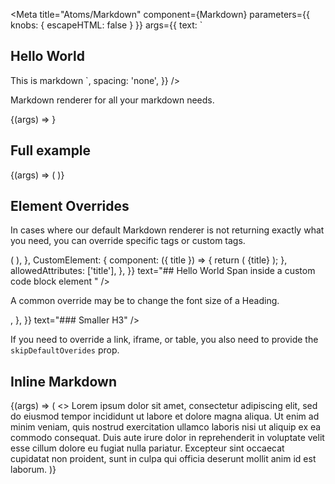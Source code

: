 
<Meta
  title="Atoms/Markdown"
  component={Markdown}
  parameters={{ knobs: { escapeHTML: false } }}
  args={{
    text: `
## Hello World
This is markdown
    `,
    spacing: 'none',
  }}
/>

Markdown renderer for all your markdown needs.

<Canvas>
  <Story name="Basics">{(args) => <Markdown {...args} />}</Story>
</Canvas>

<Props of={Markdown} />

## Full example

<Canvas>
  <Story name="Full Example">
    {(args) => (
      <Markdown
        text={text('markdown', exampleMarkdown)}
        spacing={select('spacing', ['tight', 'loose', 'none'], 'none')}
      />
    )}
  </Story>
</Canvas>

## Element Overrides

In cases where our default Markdown renderer is not returning exactly what you need, you can override specific tags or custom tags.

<Canvas>
  <Story name="Element Overrides">
    <Markdown
      overrides={{
        CodeBlock: {
          component: (props) => (
            <Text style={{ color: 'darkblue' }} {...props} />
          ),
        },
        CustomElement: {
          component: ({ title }) => {
            return (
              <Heading
                as="h3"
                fontSize="md"
                style={{
                  color: 'rebeccapurple',
                }}
              >
                {title}
              </Heading>
            );
          },
          allowedAttributes: ['title'],
        },
      }}
      text="## Hello World
          <CodeBlock>Span inside a custom code block element</CodeBlock>
          <CustomElement title='A Custom Component' />"
    />
  </Story>
</Canvas>

A common override may be to change the font size of a Heading.

<Canvas>
  <Story name="Tag Overrides">
    <Markdown
      overrides={{
        h3: {
          component: (props) => <Heading {...props} as="h3" size="xs" />,
        },
      }}
      text="### Smaller H3"
    />
  </Story>
</Canvas>

If you need to override a link, iframe, or table, you also need to provide the `skipDefaultOverides` prop.

<Canvas>
  <Story name="Link Overrides">
    <Markdown
      skipDefaultOverides
      overrides={{
        a: {
          component: Text,
        },
      }}
      text="[This was a link](https://codecademy.com)."
    />
  </Story>
</Canvas>

## Inline Markdown

<Canvas>
  <Story name="Inline Markdown">
    {(args) => (
      <>
        Lorem ipsum dolor sit amet, consectetur adipiscing elit, sed do eiusmod
        tempor incididunt ut labore et dolore magna aliqua.
        <Markdown
          text={text('markdown', '`this is an inline markdown component`')}
          spacing={select('spacing', ['tight', 'loose', 'none'], 'none')}
          inline
        />
        Ut enim ad minim veniam, quis nostrud exercitation ullamco laboris nisi
        ut aliquip ex ea commodo consequat. Duis aute irure dolor in
        reprehenderit in voluptate velit esse cillum dolore eu fugiat nulla
        pariatur. Excepteur sint occaecat cupidatat non proident, sunt in culpa
        qui officia deserunt mollit anim id est laborum.
      </>
    )}
  </Story>
</Canvas>
